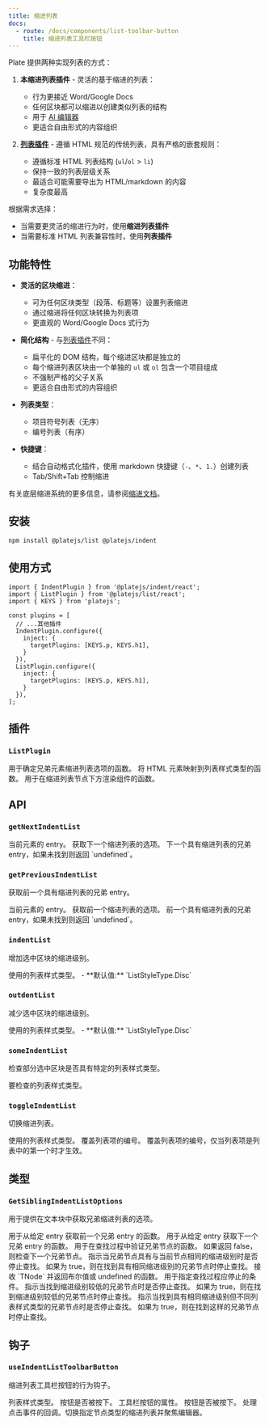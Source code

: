 ```yaml
---
title: 缩进列表
docs:
  - route: /docs/components/list-toolbar-button
    title: 缩进列表工具栏按钮
---
```


<ComponentPreview name="list-demo" />

<Callout>

Plate 提供两种实现列表的方式：

1. **本缩进列表插件** - 灵活的基于缩进的列表：
   - 行为更接近 Word/Google Docs
   - 任何区块都可以缩进以创建类似列表的结构
   - 用于 [AI 编辑器](/editors#editor-ai)
   - 更适合自由形式的内容组织

2. [**列表插件**](/docs/list-classic) - 遵循 HTML 规范的传统列表，具有严格的嵌套规则：
   - 遵循标准 HTML 列表结构 (`ul`/`ol` > `li`)
   - 保持一致的列表层级关系
   - 最适合可能需要导出为 HTML/markdown 的内容
   - 复杂度最高

根据需求选择：
- 当需要更灵活的缩进行为时，使用**缩进列表插件**
- 当需要标准 HTML 列表兼容性时，使用**列表插件**

</Callout>

<PackageInfo>

## 功能特性

- **灵活的区块缩进**：
  - 可为任何区块类型（段落、标题等）设置列表缩进
  - 通过缩进将任何区块转换为列表项
  - 更直观的 Word/Google Docs 式行为

- **简化结构** - 与[列表插件](/docs/list-classic)不同：
  - 扁平化的 DOM 结构，每个缩进区块都是独立的
  - 每个缩进列表区块由一个单独的 `ul` 或 `ol` 包含一个项目组成
  - 不强制严格的父子关系
  - 更适合自由形式的内容组织

- **列表类型**：
  - 项目符号列表（无序）
  - 编号列表（有序）

- **快捷键**：
  - 结合自动格式化插件，使用 markdown 快捷键（`-`、`*`、`1.`）创建列表
  - Tab/Shift+Tab 控制缩进

有关底层缩进系统的更多信息，请参阅[缩进文档](/docs/indent)。

</PackageInfo>

## 安装

```bash
npm install @platejs/list @platejs/indent
```

## 使用方式

```tsx
import { IndentPlugin } from '@platejs/indent/react';
import { ListPlugin } from '@platejs/list/react';
import { KEYS } from 'platejs';

const plugins = [
  // ...其他插件
  IndentPlugin.configure({
    inject: {
      targetPlugins: [KEYS.p, KEYS.h1],
    }
  }),
  ListPlugin.configure({
    inject: {
      targetPlugins: [KEYS.p, KEYS.h1],
    }
  }),
];
```

## 插件

### `ListPlugin`

<API name="ListPlugin">
<APIOptions>
  <APIItem name="getSiblingIndentListOptions" type="GetSiblingIndentListOptions<TElement>" optional>
    用于确定兄弟元素缩进列表选项的函数。
  </APIItem>
  <APIItem name="getListStyleType" type="(element: HTMLElement) => ListStyleType" optional>
    将 HTML 元素映射到列表样式类型的函数。
  </APIItem>
  <APIItem name="renderIndentListBelowNodes" type="(editor: PlateEditor) => React.ReactNode" optional>
    用于在缩进列表节点下方渲染组件的函数。
  </APIItem>
</APIOptions>
</API>

## API

### `getNextIndentList`

<API name="getNextIndentList">
<APIParameters>
  <APIItem name="entry" type="ElementEntryOf">
    当前元素的 entry。
  </APIItem>
  <APIItem name="options" type="Partial<GetSiblingIndentListOptions>" optional>
    获取下一个缩进列表的选项。
  </APIItem>
</APIParameters>

<APIReturns type="NodeEntry | undefined">
  下一个具有缩进列表的兄弟 entry，如果未找到则返回 `undefined`。
</APIReturns>
</API>

### `getPreviousIndentList`

获取前一个具有缩进列表的兄弟 entry。

<API name="getPreviousIndentList">
<APIParameters>
  <APIItem name="entry" type="ElementEntryOf">
    当前元素的 entry。
  </APIItem>
  <APIItem name="options" type="Partial<GetSiblingIndentListOptions>" optional>
    获取前一个缩进列表的选项。
  </APIItem>
</APIParameters>

<APIReturns type="NodeEntry | undefined">
  前一个具有缩进列表的兄弟 entry，如果未找到则返回 `undefined`。
</APIReturns>
</API>

### `indentList`

增加选中区块的缩进级别。

<API name="indentList">
<APIOptions type="IndentListOptions">
  <APIItem name="listStyleType" type="ListStyleType | string" optional>
    使用的列表样式类型。
    - **默认值:** `ListStyleType.Disc`
  </APIItem>
</APIOptions>
</API>

### `outdentList`

减少选中区块的缩进级别。

<API name="outdentList">
<APIOptions type="IndentListOptions">
  <APIItem name="listStyleType" type="ListStyleType | string" optional>
    使用的列表样式类型。
    - **默认值:** `ListStyleType.Disc`
  </APIItem>
</APIOptions>
</API>

### `someIndentList`

检查部分选中区块是否具有特定的列表样式类型。

<API name="someIndentList">
<APIParameters>
  <APIItem name="type" type="string | string[]">
    要检查的列表样式类型。
  </APIItem>
</APIParameters>
</API>

### `toggleIndentList`

切换缩进列表。

<API name="toggleIndentList">
<APIOptions type="IndentListOptions">
  <APIItem name="listStyleType" type="ListStyleType | string" optional>
    使用的列表样式类型。
  </APIItem>

  <APIItem name="listRestart" type="number" optional>
    覆盖列表项的编号。
  </APIItem>

  <APIItem name="listRestartPolite" type="number" optional>
    覆盖列表项的编号，仅当列表项是列表中的第一个时才生效。
  </APIItem>
</APIOptions>
</API>

## 类型

### `GetSiblingIndentListOptions`

用于提供在文本块中获取兄弟缩进列表的选项。

<API name="GetSiblingIndentListOptions">
<APIOptions>
  <APIItem name="getPreviousEntry" type="function">
    用于从给定 entry 获取前一个兄弟 entry 的函数。
  </APIItem>
  <APIItem name="getNextEntry" type="function">
    用于从给定 entry 获取下一个兄弟 entry 的函数。
  </APIItem>
  <APIItem name="query" type="function">
    用于在查找过程中验证兄弟节点的函数。
    如果返回 false，则检查下一个兄弟节点。
  </APIItem>
  <APIItem name="eqIndent" type="boolean">
    指示当兄弟节点具有与当前节点相同的缩进级别时是否停止查找。
    如果为 true，则在找到具有相同缩进级别的兄弟节点时停止查找。
  </APIItem>
  <APIItem name="breakQuery" type="(node: TNode) => boolean | undefined">
    接收 `TNode` 并返回布尔值或 undefined 的函数。
    用于指定查找过程应停止的条件。
  </APIItem>
  <APIItem name="breakOnLowerIndent" type="boolean">
    指示当找到缩进级别较低的兄弟节点时是否停止查找。
    如果为 true，则在找到缩进级别较低的兄弟节点时停止查找。
  </APIItem>
  <APIItem name="breakOnEqIndentNeqListStyleType" type="boolean">
    指示当找到具有相同缩进级别但不同列表样式类型的兄弟节点时是否停止查找。
    如果为 true，则在找到这样的兄弟节点时停止查找。
  </APIItem>
</APIOptions>
</API>

## 钩子

### `useIndentListToolbarButton`

缩进列表工具栏按钮的行为钩子。

<API name="useIndentListToolbarButton">
<APIState>
  <APIItem name="nodeType" type="string">
    列表样式类型。
  </APIItem>
  <APIItem name="pressed" type="boolean">
    按钮是否被按下。
  </APIItem>
</APIState>

<APIReturns type="object">
  <APIItem name="props" type="object">
    工具栏按钮的属性。
     <APISubList>
      <APISubListItem parent="props" name="pressed" type="boolean">
        按钮是否被按下。
      </APISubListItem>
      <APISubListItem parent="props" name="onClick" type="function">
        处理点击事件的回调。切换指定节点类型的缩进列表并聚焦编辑器。
      </APISubListItem>
    </APISubList>
  </APIItem>
</APIReturns>
</API>
